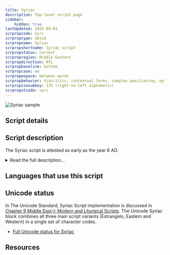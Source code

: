 ```yaml
---
title: Syriac
description: Top-level script page
sidebar:
    hidden: true
lastUpdated: 2025-09-03
scrpropcode: Syrc
scrproptype: abjad
scrpropname: Syriac
scrpropshortname: Syriac script
scrpropstatus: Current
scrpropregion: Middle Eastern
scrpropdirection: RTL
scrpropbaseline: bottom
scrpropcase: no
scrpropwspace: between words
scrpropbehavior: diacritics, contextual forms, complex positioning, optional ligatures
scrpropisonumkey: 135 (right-to-left alphabetic)
scrpropotcode: syrc
---
```



![Syriac sample](../images/syrc-sample.png "Sandrine Alexie via fotopedia, 2010. See Use and History subject area.")

## Script details

<ScriptDetails />

## Script description

The Syriac script is attested as early as the year 6 AD.

<details>
<summary>Read the full description...</summary>It was primarily used for writing the Syriac language, now extinct outside of the Syrian church. The Assyrian Neo-Aramaic, Chaldean Neo-Aramaic and Turoyo/Surayt languages are descended from Syriac, and are still written in the Syriac script. It can also be used for writing Arabic, known as _Garshani_ writing. The script is descended from Proto-Canaanite writing. There are two main dialects of spoken Syriac;  West Syriac, used by the Syrian Orthodox, Maronites, and Syrian Catholics; and East Syriac, used by the Assyrians and Chaldaeans. There are three ancient variations of the script: the classical liturgical script called _Estrangelo_, the Western variant, and the Eastern variant. There is also a Modern Syriac orthography, based on the Eastern variety and having the aim of bridging the differences in Aramaic dialects. A common spoken Aramaic _koine_ used among Iraqis of Assyrian descent is based on this orthography.

Modern Syriac is written in a cursive style from right to left using a phonologically based abjad. The script contains twenty-two letters, all of them consonants. As in a number of Semitic scripts, three letters can represent either a consonant or a vowel; these are called _matres lectionis_. The letter _aleph_ normally represents [ʔ], but at the end of a word can represent the vowels [a] or [ɪ]. Similarly, _waw_, which normally represents [w], can also represent the vowels [u] and [o], and _yudh_, which normally represents [j], can also represent [i] and [e/ɛ].

[comment]: # ( (../images/syrc-SyriacLetters.png) )

Vowels cannot be written at the beginning of a word; rather, the [ʔ] letter, _aleph_, is written as a silent prefix to a word which starts with a vowel sound. In addition, a set of seven vowel pointing diacritics exists. These are optional, but almost always used.

A further set of diacritics exists to indicate the pronunciation of some otherwise ambiguous consonants. A dot _(rukkakha)_ below the letters representing [b/w], [ʔ/ɣ/j] and [k/x] indicates that it is to be pronounced as a continuant or a glide, and a dot _(qushshaya)_ above indicates a stop. The letters representing [t] and [d] are modifed with the same mark to produce interdentals [θ] and [ð]. Texts written using these diacritics are called _pointed_; texts written without them are _unpointed_.

[comment]: # ( (../images/syrc-SyriacDots.png) )

Four diacritics are normally used even in unpointed texts. In common use is a diagonal line called _talqana_ which can be written over a letter to mute it. This facilitates standardized spelling across dialects having slight differences in punctuation.  Secondly, a two-dot mark may be placed over any suitably-shaped letter in a noun or adjective to indicate that it is plural. A third commonly used mark is a large dot written over or under a few specific letters to provide information about the pronunciation of the following letter. This is a relic of Classical Syriac orthography. A horizontal line extending the length of a word, traditionally with a point at each end and one in the middle, and written above the word, indicates that it has been abbreviated. Diacritic marks are normally centered above or below the character, with some exceptions. They are nonspacing and require complex positioning so as not to collide with vowel marks.

The Syriac script does not employ a separate set of numbers; rather, each letter is assigned a numeric value of units, tens, hundreds or thousands, and combined to produce any figure. The abbreviation diacritic is used to indicate that a numerical, rather than alphabetic, value is to be assigned to the symbol.

Syriac writing uses Latin punctuation marks, with the question mark reversed and the comma inverted. Interword spacing is used. Some conjunctions and prepositions are only one letter long; these are written connected to the following word.
</details>

## Languages that use this script

<WsList script='Syrc' wsMax='5' />

## Unicode status

In The Unicode Standard, Syriac Script implementation is discussed in [Chapter 9 Middle East-I: Modern and Liturgical Scripts](http://www.unicode.org/versions/latest/ch09.pdf). The Unicode Syriac block combines all three main script variants (Estrangelo, Eastern and Western) in a single set of character codes.

- [Full Unicode status for Syriac](/scrlang/unicode/syrc-unicode)



## Resources

<ScriptResources detailSummary='seemore' />

